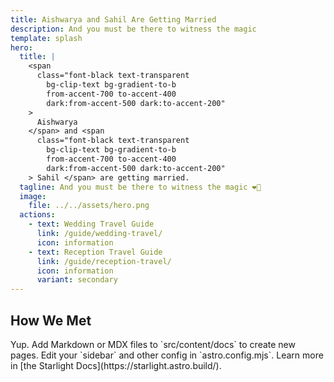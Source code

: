 ```yaml
---
title: Aishwarya and Sahil Are Getting Married
description: And you must be there to witness the magic
template: splash
hero:
  title: |
    <span
      class="font-black text-transparent
        bg-clip-text bg-gradient-to-b
        from-accent-700 to-accent-400
        dark:from-accent-500 dark:to-accent-200"
    >
      Aishwarya
    </span> and <span
      class="font-black text-transparent
        bg-clip-text bg-gradient-to-b
        from-accent-700 to-accent-400
        dark:from-accent-500 dark:to-accent-200"
    > Sahil </span> are getting married.
  tagline: And you must be there to witness the magic ❤️🎊
  image:
    file: ../../assets/hero.png
  actions:
    - text: Wedding Travel Guide
      link: /guide/wedding-travel/
      icon: information
    - text: Reception Travel Guide
      link: /guide/reception-travel/
      icon: information
      variant: secondary
---
```



## How We Met

<CardGrid stagger>
	<Card title="The first encounters" icon="pencil">
		Yup.
	</Card>
	<Card title="Moving ahead" icon="add-document">
		Add Markdown or MDX files to `src/content/docs` to create new pages.
	</Card>
	<Card title="Sahil's first visit to Nashik" icon="setting">
		Edit your `sidebar` and other config in `astro.config.mjs`.
	</Card>
	<Card title="Rokafied" icon="open-book">
		Learn more in [the Starlight Docs](https://starlight.astro.build/).
	</Card>
</CardGrid>

